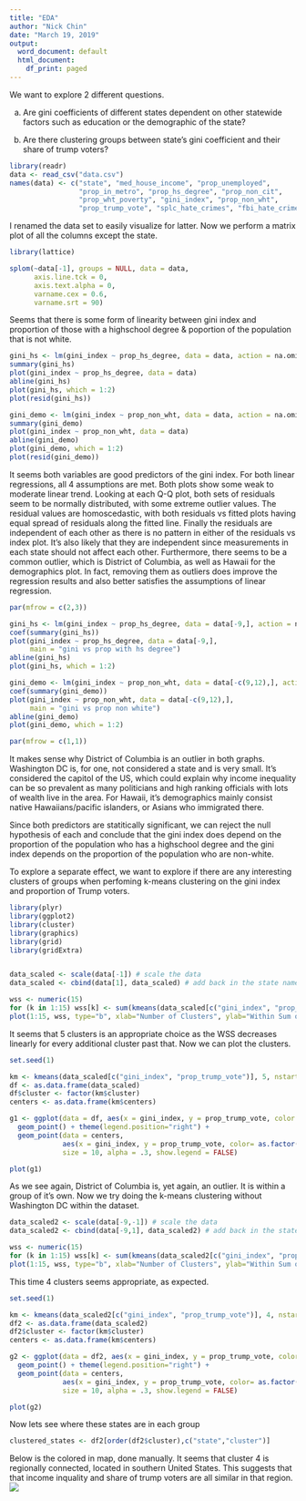```yaml
---
title: "EDA"
author: "Nick Chin"
date: "March 19, 2019"
output:
  word_document: default
  html_document:
    df_print: paged
---
```


We want to explore 2 different questions.

a. Are gini coefficients of different states dependent on other statewide factors such as education or the demographic of the state?

b. Are there clustering groups between state's gini coefficient and their share of trump voters?

```r
library(readr)
data <- read_csv("data.csv")
names(data) <- c("state", "med_house_income", "prop_unemployed",
                 "prop_in_metro", "prop_hs_degree", "prop_non_cit",
                 "prop_wht_poverty", "gini_index", "prop_non_wht",
                 "prop_trump_vote", "splc_hate_crimes", "fbi_hate_crimes")
```

I renamed the data set to easily visualize for latter. Now we perform a matrix plot of all the columns except the state.

```r
library(lattice)

splom(~data[-1], groups = NULL, data = data,
      axis.line.tck = 0,
      axis.text.alpha = 0,
      varname.cex = 0.6,
      varname.srt = 90)
```

Seems that there is some form of linearity between gini index and proportion of those with a highschool degree & poportion of the population that is not white.

```r
gini_hs <- lm(gini_index ~ prop_hs_degree, data = data, action = na.omit)
summary(gini_hs)
plot(gini_index ~ prop_hs_degree, data = data)
abline(gini_hs)
plot(gini_hs, which = 1:2)
plot(resid(gini_hs))
```

```r
gini_demo <- lm(gini_index ~ prop_non_wht, data = data, action = na.omit)
summary(gini_demo)
plot(gini_index ~ prop_non_wht, data = data)
abline(gini_demo)
plot(gini_demo, which = 1:2)
plot(resid(gini_demo))
```

It seems both variables are good predictors of the gini index. For both linear regressions, all 4 assumptions are met. Both plots show some weak to moderate linear trend. Looking at each Q-Q plot, both sets of residuals seem to be normally distributed, with some extreme outlier values. The residual values are homoscedastic, with both residuals vs fitted plots having equal spread of residuals along the fitted line. Finally the residuals are independent of each other as there is no pattern in either of the residuals vs index plot. It's also likely that they are independent since measurements in each state should not affect each other. Furthermore, there seems to be a common outlier, which is District of Columbia, as well as Hawaii for the demographics plot. In fact, removing them as outliers does improve the regression results and also better satisfies the assumptions of linear regression. 

```r
par(mfrow = c(2,3))

gini_hs <- lm(gini_index ~ prop_hs_degree, data = data[-9,], action = na.omit)
coef(summary(gini_hs))
plot(gini_index ~ prop_hs_degree, data = data[-9,],
     main = "gini vs prop with hs degree")
abline(gini_hs)
plot(gini_hs, which = 1:2)

gini_demo <- lm(gini_index ~ prop_non_wht, data = data[-c(9,12),], action = na.omit)
coef(summary(gini_demo))
plot(gini_index ~ prop_non_wht, data = data[-c(9,12),],
     main = "gini vs prop non white")
abline(gini_demo)
plot(gini_demo, which = 1:2)

par(mfrow = c(1,1))
```

It makes sense why District of Columbia is an outlier in both graphs. Washington DC is, for one, not considered a state and is very small. It's considered the capitol of the US, which could explain why income inequality can be so prevalent as many politicians and high ranking officials with lots of wealth live in the area. For Hawaii, it's demographics mainly consist native Hawaiians/pacific islanders, or Asians who immigrated there.

Since both predictors are statitically significant, we can reject the null hypothesis of each and conclude that the gini index does depend on the proportion of the population who has a highschool degree and the gini index depends on the proportion of the population who are non-white. 

To explore a separate effect, we want to explore if there are any interesting clusters of groups when perfoming k-means clustering on the gini index and proportion of Trump voters.

```r
library(plyr)
library(ggplot2)
library(cluster)
library(graphics)
library(grid)
library(gridExtra)


data_scaled <- scale(data[-1]) # scale the data
data_scaled <- cbind(data[1], data_scaled) # add back in the state names

wss <- numeric(15)
for (k in 1:15) wss[k] <- sum(kmeans(data_scaled[c("gini_index", "prop_trump_vote")], centers=k, nstart=25)$withinss)
plot(1:15, wss, type="b", xlab="Number of Clusters", ylab="Within Sum ofSquares")
```

It seems that 5 clusters is an appropriate choice as the WSS decreases linearly for every additional cluster past that. Now we can plot the clusters.

```r
set.seed(1)

km <- kmeans(data_scaled[c("gini_index", "prop_trump_vote")], 5, nstart=25)
df <- as.data.frame(data_scaled)
df$cluster <- factor(km$cluster)
centers <- as.data.frame(km$centers)

g1 <- ggplot(data = df, aes(x = gini_index, y = prop_trump_vote, color = cluster )) +
  geom_point() + theme(legend.position="right") +
  geom_point(data = centers,
             aes(x = gini_index, y = prop_trump_vote, color= as.factor(c(1,2,3,4,5))),
             size = 10, alpha = .3, show.legend = FALSE)

plot(g1)
```

As we see again, District of Columbia is, yet again, an outlier. It is within a group of it's own. Now we try doing the k-means clustering without Washington DC within the dataset.

```r
data_scaled2 <- scale(data[-9,-1]) # scale the data
data_scaled2 <- cbind(data[-9,1], data_scaled2) # add back in the state names

wss <- numeric(15)
for (k in 1:15) wss[k] <- sum(kmeans(data_scaled2[c("gini_index", "prop_trump_vote")], centers=k, nstart=25)$withinss)
plot(1:15, wss, type="b", xlab="Number of Clusters", ylab="Within Sum ofSquares")
```

This time 4 clusters seems appropriate, as expected.

```r
set.seed(1)

km <- kmeans(data_scaled2[c("gini_index", "prop_trump_vote")], 4, nstart=25)
df2 <- as.data.frame(data_scaled2)
df2$cluster <- factor(km$cluster)
centers <- as.data.frame(km$centers)

g2 <- ggplot(data = df2, aes(x = gini_index, y = prop_trump_vote, color = cluster )) +
  geom_point() + theme(legend.position="right") +
  geom_point(data = centers,
             aes(x = gini_index, y = prop_trump_vote, color= as.factor(c(1,2,3,4))),
             size = 10, alpha = .3, show.legend = FALSE)

plot(g2)
```

Now lets see where these states are in each group

```r
clustered_states <- df2[order(df2$cluster),c("state","cluster")]
```
Below is the colored in map, done manually. It seems that cluster 4 is regionally connected, located in southern United States. This suggests that that income inquality and share of trump voters are all similar in that region.
![](https://tinyurl.com/y49hqtws)